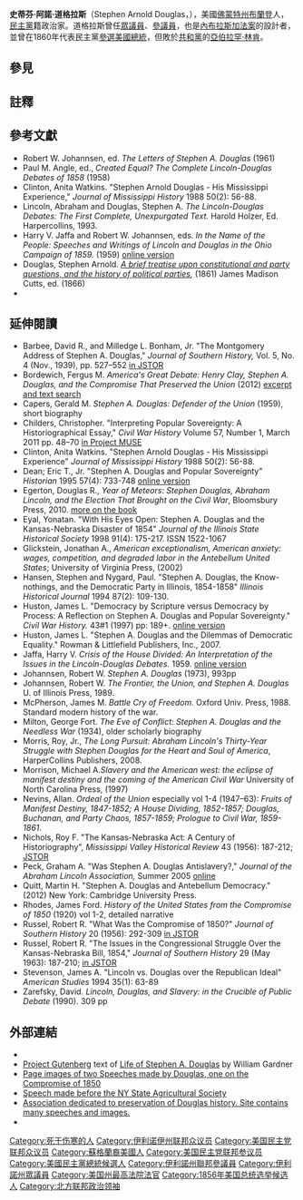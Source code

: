 {{Infobox Senator
|name=史蒂芬·A·道格拉斯<br>Stephen A. Douglas|image =Stephen A Douglas - headshot.jpg
|birth_name=Stephen Arnold Douglas
|width= |
|office=美國[[伊利諾州|伊利諾州]]{{le|伊利諾州參議員列表|List of United States Senators from Illinois|參議員}}
|state= [[伊利諾州|伊利諾州]]|
|party= [[民主黨_(美國)|民主黨]]
|term_start=1847年3月4日
|term_end=1861年6月3日
|preceded={{le|James Semple}}
|succeeded={{le|Orville H. Browning}}
|state2=[[伊利諾州|伊利諾州]]
|district2={{le|伊利諾伊州第五國會選區|Illinois' 5th congressional district|第五}}
|term_start2= 1843年3月4日
|term_end2= 1847年3月3日
|preceded2= 選區成立
|succeeded2= {{le|William Alexander Richardson|William Alexander Richardson|William A. Richardson}}
| order3= 第7任
| office3= 伊利諾州州務卿
| term_start3= 1840年
| term_end3= 1841年
| governor3= {{le|Thomas Carlin}}
| predecessor3= {{le|Alexander Pope Field}}
| successor3= {{le|Lyman Trumbull}}
| party_election4 = [[美國民主黨|北方民主黨]]
| nominee4= [[1860年美國總統選舉|美國總統]]
|spouse=Martha Martin<br/>Adele Cutts
|birth_date=1813年4月23日
|birth_place={{le|Brandon, Vermont}}
|death_date={{death date and age|1861|6|3|1813|4|23}}
|death_place=[[美國|美國]][[伊利諾州|伊利諾州]][[芝加哥|芝加哥]]
|religion=
|signature=Stephen A Douglas Signature.svg
}}

'''史蒂芬·阿諾·道格拉斯'''（Stephen Arnold Douglas，{{bd|1813年|4月23日|1861年|6月3日}}），美國[[佛蒙特州|佛蒙特州]][[布蘭登|布蘭登]]人，[[民主黨_(美國)|民主黨]]籍政治家。道格拉斯曾任[[美國眾議院|眾議員]]、[[美國參議院|參議員]]，也是[[內布拉斯加法案|內布拉斯加法案]]的設計者，並曾在1860年代表民主黨[[1860年美國總統選舉|參選美國總統]]，但敗於[[共和黨_(美國)|共和黨]]的[[亞伯拉罕·林肯|亞伯拉罕·林肯]]。

==參見==

==註釋==
{{reflist|30em}}

==參考文獻==
* Robert W. Johannsen, ed. ''The Letters of Stephen A. Douglas'' (1961)
* Paul M. Angle, ed., ''Created Equal? The Complete Lincoln-Douglas Debates of 1858'' (1958)
* Clinton, Anita Watkins. "Stephen Arnold Douglas - His Mississippi Experience," ''Journal of Mississippi History'' 1988 50(2): 56-88.
* Lincoln, Abraham and Douglas, Stephen A. ''The Lincoln-Douglas Debates: The First Complete, Unexpurgated Text.'' Harold Holzer, Ed. Harpercollins, 1993.
* Harry V. Jaffa and Robert W. Johannsen, eds. ''In the Name of the People: Speeches and Writings of Lincoln and Douglas in the Ohio Campaign of 1859.'' (1959) [http://www.questia.com/PM.qst?a=o&d=14158867 online version]{{Wayback|url=http://www.questia.com/PM.qst?a=o&d=14158867 |date=20120108181737 }}
* Douglas, Stephen Arnold. ''[http://books.google.com/books?id=_QJU7k3nTZEC A brief treatise upon constitutional and party questions, and the history of political parties]{{Wayback|url=http://books.google.com/books?id=_QJU7k3nTZEC |date=20150407013715 }},'' (1861) James Madison Cutts, ed. (1866)
* {{Cite EB1911|wstitle=Douglas, Stephen Arnold}}

==延伸閱讀==
* Barbee, David R.,  and Milledge L. Bonham, Jr. "The Montgomery Address of Stephen A. Douglas," ''Journal of Southern History,'' Vol. 5, No. 4 (Nov., 1939), pp. 527–552 [http://www.jstor.org/stable/2191831 in JSTOR]{{Wayback|url=http://www.jstor.org/stable/2191831 |date=20170203233647 }}
* Bordewich, Fergus M. ''America's Great Debate: Henry Clay, Stephen A. Douglas, and the Compromise That Preserved the Union'' (2012) [http://www.amazon.com/Americas-Great-Debate-Compromise-Preserved/dp/1439124604/ excerpt and text search]{{Wayback|url=http://www.amazon.com/Americas-Great-Debate-Compromise-Preserved/dp/1439124604/ |date=20150604102857 }}
* Capers, Gerald M. ''Stephen A. Douglas: Defender of the Union'' (1959), short biography
* Childers, Christopher. "Interpreting Popular Sovereignty: A Historiographical Essay," ''Civil War History'' Volume 57, Number 1, March 2011 pp. 48–70 [http://muse.jhu.edu/journals/civil_war_history/v057/57.1.childers.html in Project MUSE]
* Clinton, Anita Watkins. "Stephen Arnold Douglas - His Mississippi Experience" ''Journal of Mississippi History'' 1988 50(2): 56-88.
* Dean; Eric T., Jr. "Stephen A. Douglas and Popular Sovereignty" ''Historian'' 1995 57(4): 733-748 [http://www.questia.com/PM.qst?a=o&d=5001651628 online version]{{Wayback|url=http://www.questia.com/PM.qst?a=o&d=5001651628 |date=20080221210913 }}
* Egerton, Douglas R., ''Year of Meteors: Stephen Douglas, Abraham Lincoln, and the Election That Brought on the Civil War'', Bloomsbury Press, 2010. [http://www.bloomsburypress.com/books/catalog/year_of_meteors_hc_197 more on the book]{{Wayback|url=http://www.bloomsburypress.com/books/catalog/year_of_meteors_hc_197 |date=20120920221734 }}
* Eyal, Yonatan. "With His Eyes Open: Stephen A. Douglas and the Kansas-Nebraska Disaster of 1854" ''Journal of the Illinois State Historical Society'' 1998 91(4): 175-217. ISSN 1522-1067
* Glickstein, Jonathan A., ''American exceptionalism, American anxiety: wages, competition, and degraded labor in the Antebellum United States''; University of Virginia Press, (2002)
* Hansen, Stephen and Nygard, Paul. "Stephen A. Douglas, the Know-nothings, and the Democratic Party in Illinois, 1854-1858" ''Illinois Historical Journal'' 1994 87(2): 109-130.
* Huston, James L.  "Democracy by Scripture versus Democracy by Process: A Reflection on Stephen A. Douglas and Popular Sovereignty." ''Civil War History.'' 43#1 (1997) pp: 189+. [http://www.questia.com/PM.qst?a=o&d=5001520995 online version]{{Wayback|url=http://www.questia.com/PM.qst?a=o&d=5001520995 |date=20091110070849 }}
* Huston, James L. "Stephen A. Douglas and the Dilemmas of Democratic Equality." Rowman & Littlefield Publishers, Inc., 2007.
* Jaffa, Harry V. ''Crisis of the House Divided: An Interpretation of the Issues in the Lincoln-Douglas Debates.'' 1959. [http://www.questia.com/PM.qst?a=o&d=2994943 online version]{{Wayback|url=http://www.questia.com/PM.qst?a=o&d=2994943 |date=20120109182021 }}
* Johannsen, Robert W. ''Stephen A. Douglas'' (1973), 993pp
* Johannsen, Robert W. ''The Frontier, the Union, and Stephen A. Douglas'' U. of Illinois Press, 1989.
* McPherson, James M. ''Battle Cry of Freedom''. Oxford Univ. Press, 1988. Standard modern history of the war.
* Milton, George Fort. ''The Eve of Conflict: Stephen A. Douglas and the Needless War'' (1934), older scholarly biography
* Morris, Roy, Jr., ''The Long Pursuit: Abraham Lincoln's Thirty-Year Struggle with Stephen Douglas for the Heart and Soul of America'', HarperCollins Publishers, 2008.
* Morrison, Michael A.''Slavery and the American west: the eclipse of manifest destiny and the coming of the American Civil War'' University of North Carolina Press, (1997)
* Nevins, Allan. ''Ordeal of the Union'' especially vol 1-4 (1947–63): ''Fruits of Manifest Destiny, 1847-1852; A House Dividing, 1852-1857; Douglas, Buchanan, and Party Chaos, 1857-1859; Prologue to Civil War, 1859-1861''.
* Nichols, Roy F. "The Kansas-Nebraska Act: A Century of Historiography", ''Mississippi Valley Historical Review'' 43 (1956): 187-212; [http://www.jstor.org/pss/1902683in JSTOR]
* Peck, Graham A. "Was Stephen A. Douglas Antislavery?," ''Journal of the Abraham Lincoln Association,'' Summer 2005 [https://web.archive.org/web/20070513042549/http://www.historycooperative.org/journals/jala/26.2/peck.html online]
* Quitt, Martin H. "Stephen A. Douglas and Antebellum Democracy." (2012) New York: Cambridge University Press.
* Rhodes, James Ford.  ''History of the United States from the Compromise of 1850''  (1920) vol 1-2, detailed narrative
* Russel, Robert R.  "What Was the Compromise of 1850?" ''Journal of Southern History'' 20 (1956): 292-309 [http://www.jstor.org/pss/2954547 in JSTOR]
* Russel, Robert R. "The Issues in the Congressional Struggle Over the Kansas-Nebraska Bill, 1854," ''Journal of Southern History'' 29 (May 1963): 187-210; [http://www.jstor.org/pss/2205040 in JSTOR]
* Stevenson, James A. "Lincoln vs. Douglas over the Republican Ideal" ''American Studies'' 1994 35(1): 63-89
* Zarefsky, David. ''Lincoln, Douglas, and Slavery: in the Crucible of Public Debate'' (1990). 309 pp

==外部連結==
{{Commons category|Stephen A. Douglas|史蒂芬·A·道格拉斯}}
{{Wikiquote}}
*{{CongBio|D000457}}
*[[Project_Gutenberg|Project Gutenberg]] text of [http://www.gutenberg.org/etext/2593 Life of Stephen A. Douglas]{{Wayback|url=http://www.gutenberg.org/etext/2593 |date=20090924195405 }} by William Gardner
*[http://www.hti.umich.edu/cgi/t/text/text-idx?c=moa;cc=moa;view=toc;idno=AAS6856.0001.001 Page images of two Speeches made by Douglas, one on the Compromise of 1850]
*[http://www.hti.umich.edu/cgi/t/text/text-idx?c=moa;cc=moa;view=toc;idno=AGK7833.0001.001 Speech made before the NY State Agricultural Society]
*[http://www.stephenadouglas.org Association dedicated to preservation of Douglas history. Site contains many speeches and images.]{{Wayback|url=http://www.stephenadouglas.org/ |date=20200131110817 }}
*{{Cite NIE|wstitle=Douglas, Stephen Arnold|year=1905 |short=x}}
{{S-start}}
{{s-off}}
{{s-bef|before={{le|Alexander P. Field}}}}
{{s-ttl|title=[[伊利諾州州務卿|伊利諾州州務卿]]|years=1840年–1841年}}
{{s-aft|after={{le|Lyman Trumbull}}}}
{{s-par|us-hs}}
{{USRepSuccessionBox
| state = 伊利諾州
| district = 5
| new=district
| after= {{le|William Alexander Richardson}}
| years= 1843年–1847年
}}
{{s-par|us-sen}}
{{s-bef|before=[[James_Semple|James Semple]]}}
{{s-ttl|title=[[美國伊利諾州參議員列表|美國伊利諾州（第2選區）參議員]]|years=1847年3月4日 – 1861年6月3日|alongside=[[Sidney_Breese|Sidney Breese]], [[James_Shields_(politician,_born_1810)|James Shields]], [[Lyman_Trumbull|Lyman Trumbull]]}}
{{s-aft|after=[[Orville_H._Browning|Orville H. Browning]]}}
{{s-ppo}}
{{s-bef|before=[[詹姆斯·布坎南|詹姆斯·布坎南]]}}
{{s-ttl|title=[[民主党_(美国)|民主党]]{{le|美國民主黨總統參選人列表|List of United States Democratic Party presidential tickets|總統參選人}}¹|years=[[1860年美國總統選舉|1860年]]}}
{{s-aft|after=[[George_B._McClellan|George McClellan]]}}
{{s-ref|The Democratic Party split in 1860, producing two presidential nominees. Douglas was nominated by Northern Democrats; [[John_C._Breckinridge|John C. Breckinridge]] was nominated by Southern Democrats.}}

{{Illinois Secretaries of State}}
{{USDemPresNominees}}
{{USSenIL}}
{{Lincoln–Douglas debates}}

{{Authority control}}

{{DEFAULTSORT:Douglas, Stephen A.}}
[[Category:死于伤寒的人|Category:死于伤寒的人]]
[[Category:伊利诺伊州联邦众议员|Category:伊利诺伊州联邦众议员]]
[[Category:美国民主党联邦众议员|Category:美国民主党联邦众议员]]
[[Category:蘇格蘭裔美國人|Category:蘇格蘭裔美國人]]
[[Category:美国民主党联邦参议员|Category:美国民主党联邦参议员]]
[[Category:美國民主黨總統候選人|Category:美國民主黨總統候選人]]
[[Category:伊利諾州聯邦參議員|Category:伊利諾州聯邦參議員]]
[[Category:伊利諾州眾議員|Category:伊利諾州眾議員]]
[[Category:美国州最高法院法官|Category:美国州最高法院法官]]
[[Category:1856年美国总统选举候选人|Category:1856年美国总统选举候选人]]
[[Category:北方联邦政治领袖|Category:北方联邦政治领袖]]